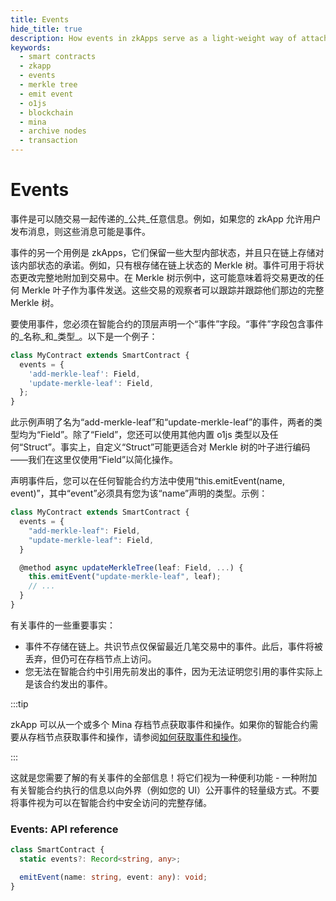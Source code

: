 ---
title: Events
hide_title: true
description: How events in zkApps serve as a light-weight way of attaching information about your smart contract execution, use cases of events, and how to declare and emit events.
keywords:
  - smart contracts
  - zkapp
  - events
  - merkle tree
  - emit event
  - o1js
  - blockchain
  - mina
  - archive nodes
  - transaction
---

# Events

事件是可以随交易一起传递的_公共_任意信息。例如，如果您的 zkApp 允许用户发布消息，则这些消息可能是事件。

事件的另一个用例是 zkApps，它们保留一些大型内部状态，并且只在链上存储对该内部状态的承诺。例如，只有根存储在链上状态的 Merkle 树。事件可用于将状态更改完整地附加到交易中。在 Merkle 树示例中，这可能意味着将交易更改的任何 Merkle 叶子作为事件发送。这些交易的观察者可以跟踪并跟踪他们那边的完整 Merkle 树。

要使用事件，您必须在智能合约的顶层声明一个“事件”字段。“事件”字段包含事件的_名称_和_类型_。以下是一个例子：

```ts
class MyContract extends SmartContract {
  events = {
    'add-merkle-leaf': Field,
    'update-merkle-leaf': Field,
  };
}
```

此示例声明了名为“add-merkle-leaf”和“update-merkle-leaf”的事件，两者的类型均为“Field”。除了“Field”，您还可以使用其他内置 o1js 类型以及任何“Struct”。事实上，自定义“Struct”可能更适合对 Merkle 树的叶子进行编码——我们在这里仅使用“Field”以简化操作。

声明事件后，您可以在任何智能合约方法中使用“this.emitEvent(name, event)”，其中“event”必须具有您为该“name”声明的类型。示例：

```ts
class MyContract extends SmartContract {
  events = {
    "add-merkle-leaf": Field,
    "update-merkle-leaf": Field,
  }

  @method async updateMerkleTree(leaf: Field, ...) {
    this.emitEvent("update-merkle-leaf", leaf);
    // ...
  }
}
```

有关事件的一些重要事实：

- 事件不存储在链上。共识节点仅保留最近几笔交易中的事件。此后，事件将被丢弃，但仍可在存档节点上访问。
- 您无法在智能合约中引用先前发出的事件，因为无法证明您引用的事件实际上是该合约发出的事件。

:::tip

zkApp 可以从一个或多个 Mina 存档节点获取事件和操作。如果你的智能合约需要从存档节点获取事件和操作，请参阅[如何获取事件和操作](fetch-events-and-actions)。

:::

这就是您需要了解的有关事件的全部信息！将它们视为一种便利功能 - 一种附加有关智能合约执行的信息以向外界（例如您的 UI）公开事件的轻量级方式。不要将事件视为可以在智能合约中安全访问的完整存储。

### Events: API reference

```ts
class SmartContract {
  static events?: Record<string, any>;

  emitEvent(name: string, event: any): void;
}
```
